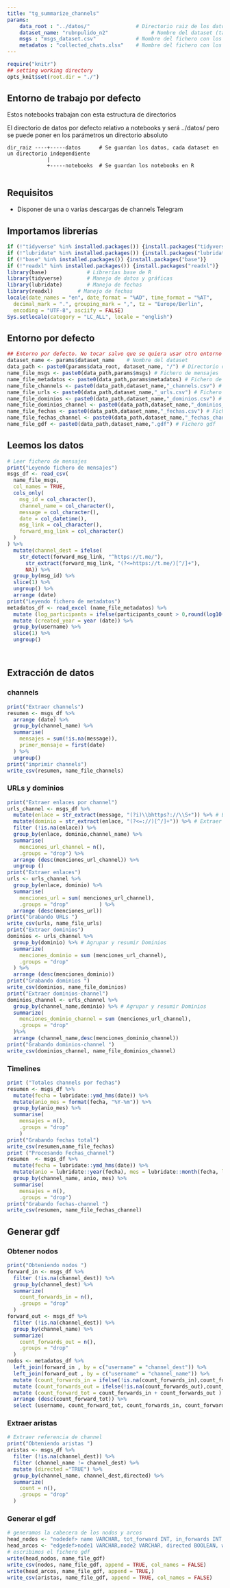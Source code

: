 ---
title: "tg_summarize_channels"
params: 
    data_root : "../datos/"               # Directorio raiz de los datos
    dataset_name: "rubnpulido_n2"              # Nombre del dataset (también será el nombre del directorio)
    msgs : "msgs_dataset.csv"             # Nombre del fichero con los mensajes
    metadatos : "collected_chats.xlsx"    # Nombre del fichero con los metadatos de los channels
---

```{r setup, 	echo = TRUE,message = FALSE,	warning = FALSE,include=FALSE, cache = FALSE}

require("knitr")
## setting working directory
opts_knit$set(root.dir = "./")
```

## Entorno de trabajo por defecto

Estos notebooks trabajan con esta estructura de directorios

El directorio de datos por defecto relativo a notebooks y será ../datos/ pero se puede poner en los parámetros un directorio absoluto

```         
dir_raiz ----+-----datos      # Se guardan los datos, cada dataset en un directorio independiente
             |
             +-----notebooks  # Se guardan los notebooks en R
             
```

## Requisitos

-   Disponer de una o varias descargas de channels Telegram

## Importamos librerías

```{r libraries}
if (!"tidyverse" %in% installed.packages()) {install.packages("tidyverse")}
if (!"lubridate" %in% installed.packages()) {install.packages("lubridate")}
if (!"base" %in% installed.packages()) {install.packages("base")}
if (!"readxl" %in% installed.packages()) {install.packages("readxl")}
library(base)             # Librerías base de R
library(tidyverse)        # Manejo de datos y gráficas
library(lubridate)        # Manejo de fechas
library(readxl)        # Manejo de fechas
locale(date_names = "en", date_format = "%AD", time_format = "%AT",
  decimal_mark = ".", grouping_mark = ",", tz = "Europe/Berlin",
  encoding = "UTF-8", asciify = FALSE)
Sys.setlocale(category = "LC_ALL", locale = "english")

```

## Entorno por defecto

```{r environment}
## Entorno por defecto. No tocar salvo que se quiera usar otro entorno
dataset_name <- params$dataset_name    # Nombre del dataset
data_path <- paste0(params$data_root, dataset_name, "/") # Directorio de datos
name_file_msgs <- paste0(data_path,params$msgs) # Fichero de mensajes
name_file_metadatos <- paste0(data_path,params$metadatos) # Fichero de metadatos
name_file_channels <- paste0(data_path,dataset_name,"_channels.csv") # channels
name_file_urls <- paste0(data_path,dataset_name,"_urls.csv") # Fichero urls
name_file_dominios <- paste0(data_path,dataset_name,"_dominios.csv") # Fichero Dominios
name_file_dominios_channel <- paste0(data_path,dataset_name,"_dominios_channel.csv") # Fichero Dominios_channel
name_file_fechas <- paste0(data_path,dataset_name,"_fechas.csv") # Fichero fechas
name_file_fechas_channel <- paste0(data_path,dataset_name,"_fechas_channel.csv") # Fichero fechas_channel
name_file_gdf <- paste0(data_path,dataset_name,".gdf") # Fichero gdf
```

## Leemos los datos

```{r read_data, warning=FALSE}
# Leer fichero de mensajes
print("Leyendo fichero de mensajes")
msgs_df <- read_csv(
  name_file_msgs,
  col_names = TRUE,
  cols_only( 
    msg_id = col_character(),
    channel_name = col_character(),
    message = col_character(),
    date = col_datetime(),
    msg_link = col_character(),
    forward_msg_link = col_character()
  )
) %>%
  mutate(channel_dest = ifelse(
    str_detect(forward_msg_link, "^https://t.me/"), 
      str_extract(forward_msg_link, "(?<=https://t.me/)[^/]+"), 
      NA)) %>% 
  group_by(msg_id) %>%
  slice(1) %>%
  ungroup() %>%
  arrange (date)
print("Leyendo fichero de metadatos")
metadatos_df <- read_excel (name_file_metadatos) %>%
  mutate (log_participants = ifelse(participants_count > 0,round(log10(participants_count),0),0)) %>%
  mutate (created_year = year (date)) %>% 
  group_by(username) %>%
  slice(1) %>%
  ungroup()




```

## Extracción de datos

### channels

```{r extraet_channels, warning=FALSE}
print("Extraer channels")
resumen <- msgs_df %>%
  arrange (date) %>%
  group_by(channel_name) %>%
  summarise(
    mensajes = sum(!is.na(message)),
    primer_mensaje = first(date)
  ) %>%
  ungroup()
print("imprimir channels")
write_csv(resumen, name_file_channels)

```

### URLs y dominios

```{r extraer_urls_dominios}
print("Extraer enlaces por channel")
urls_channel <- msgs_df %>%
  mutate(enlace = str_extract(message, "(?i)\\bhttps?://\\S+")) %>% # Extraer enlaces
  mutate(dominio = str_extract(enlace, "(?<=://)[^/]+")) %>% # Extraer dominios
  filter (!is.na(enlace)) %>%
  group_by(enlace, dominio,channel_name) %>%
  summarise(
    menciones_url_channel = n(),
    .groups = "drop") %>%
  arrange (desc(menciones_url_channel)) %>%
  ungroup ()
print("Extraer enlaces")
urls <- urls_channel %>%
  group_by(enlace, dominio) %>%
  summarise(
    menciones_url = sum( menciones_url_channel),
    .groups = "drop"          ) %>%
  arrange (desc(menciones_url)) 
print("Grabando URLs ")
write_csv(urls, name_file_urls)
print("Extraer dominios")
dominios <- urls_channel %>%
  group_by(dominio) %>% # Agrupar y resumir Dominios
  summarize(
    menciones_dominio = sum (menciones_url_channel),
    .groups = "drop"
  ) %>%
  arrange (desc(menciones_dominio))
print("Grabando dominios ")
write_csv(dominios, name_file_dominios)
print("Extraer dominios-channel")
dominios_channel <- urls_channel %>%
  group_by(channel_name,dominio) %>% # Agrupar y resumir Dominios
  summarize(
    menciones_dominio_channel = sum (menciones_url_channel),
    .groups = "drop"
  )%>%
  arrange (channel_name,desc(menciones_dominio_channel))
print("Grabando dominios-channel ")
write_csv(dominios_channel, name_file_dominios_channel)

```

### Timelines

```{r timelines}
print ("Totales channels por fechas")
resumen <- msgs_df %>%
  mutate(fecha = lubridate::ymd_hms(date)) %>%
  mutate(anio_mes = format(fecha, "%Y-%m")) %>%
  group_by(anio_mes) %>%
  summarise(
    mensajes = n(),
    .groups = "drop"
    )
print("Grabando fechas total")
write_csv(resumen,name_file_fechas)
print ("Procesando Fechas_channel")
resumen  <- msgs_df %>%
  mutate(fecha = lubridate::ymd_hms(date)) %>%
  mutate(anio = lubridate::year(fecha), mes = lubridate::month(fecha, label = TRUE)) %>%
  group_by(channel_name, anio, mes) %>%
  summarise(
    mensajes = n(),
    .groups = "drop")
print("Grabando fechas-channel ")
write_csv(resumen, name_file_fechas_channel)
```

## Generar gdf

### Obtener nodos

```{r extraer_nodos}
print("Obteniendo nodos ")
forward_in <- msgs_df %>%
  filter (!is.na(channel_dest)) %>%
  group_by(channel_dest) %>% 
  summarize(
    count_forwards_in = n(),
    .groups = "drop"
  ) 
forward_out <- msgs_df %>%
  filter (!is.na(channel_dest)) %>%
  group_by(channel_name) %>% 
  summarize(
    count_forwards_out = n(),
    .groups = "drop"
  ) 
nodos <- metadatos_df %>%
  left_join(forward_in , by = c("username" = "channel_dest")) %>%
  left_join(forward_out , by = c("username" = "channel_name")) %>%
  mutate (count_forwards_in = ifelse(!is.na(count_forwards_in),count_forwards_in, 0)) %>%
  mutate (count_forwards_out = ifelse(!is.na(count_forwards_out),count_forwards_out, 0 )) %>%
  mutate (count_forward_tot = count_forwards_in + count_forwards_out ) %>%
  arrange (desc(count_forward_tot)) %>%
  select (username, count_forward_tot, count_forwards_in, count_forwards_out, date, created_year, participants_count, log_participants,fake, verified)   # Cambiar orden de las columnas
```

### Extraer aristas

```{r extraer_aristas}
# Extraer referencia de channel
print("Obteniendo aristas ")
aristas <- msgs_df %>%
  filter (!is.na(channel_dest)) %>%
  filter (channel_name != channel_dest) %>%
  mutate (directed ="TRUE") %>%
  group_by(channel_name, channel_dest,directed) %>% 
  summarize(
    count = n(),
    .groups = "drop"
  ) 

```

### Generar el gdf

```{r write_file_gdf}
# generamos la cabecera de los nodos y arcos
head_nodos <- "nodedef> name VARCHAR, tot_forward INT, in_forwards INT, out_forwards INT, date_since VARCHAR, year_since VARCHAR, participants_count INT, log_participants INT,  fake BOOLEAN, verified BOOLEAN"
head_arcos <- "edgedef>node1 VARCHAR,node2 VARCHAR, directed BOOLEAN, weight INT"  
# escribimos el fichero gdf
write(head_nodos, name_file_gdf)
write_csv(nodos, name_file_gdf, append = TRUE, col_names = FALSE)
write(head_arcos, name_file_gdf, append = TRUE,)
write_csv(aristas, name_file_gdf, append = TRUE, col_names = FALSE)
```
